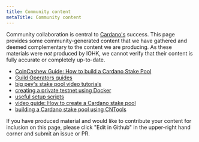 ```yaml
---
title: Community content
metaTitle: Community content
---
```


Community collaboration is central to [Cardano's](https://github.com/input-output-hk/cardano-documentation/pull/162) success. This page provides
some community-generated content that we have gathered and deemed complementary
to the content we are producing. As these materials were *not* produced by IOHK,
we cannot verify that their content is fully accurate or completely up-to-date.

* [CoinCashew Guide: How to build a Cardano Stake Pool](https://www.coincashew.com/coins/overview-ada/guide-how-to-build-a-haskell-stakepool-node)
* [Guild Operators guides](https://cardano-community.github.io/guild-operators)
* [big pey's stake pool video tutorials](https://www.youtube.com/playlist?list=PLyThQPJpttTJ4r9wUdlWi1DMty4nAT85d)
* [creating a private testnet using Docker](https://github.com/ItFlyingStart/shelley-private-testnet)
* [useful setup scripts](https://github.com/gitmachtl/scripts/tree/master/cardano)
* [video guide: How to create a Cardano stake pool](https://www.youtube.com/playlist?list=PLyThQPJpttTJ4r9wUdlWi1DMty4nAT85d)
* [building a Cardano stake pool using CNTools](https://www.youtube.com/watch?v=UN4rSRr7LDk&feature=youtu.be)

If you have produced material and would like to contribute your content for
inclusion on this page, please click "Edit in Github" in the upper-right hand
corner and submit an issue or PR.
